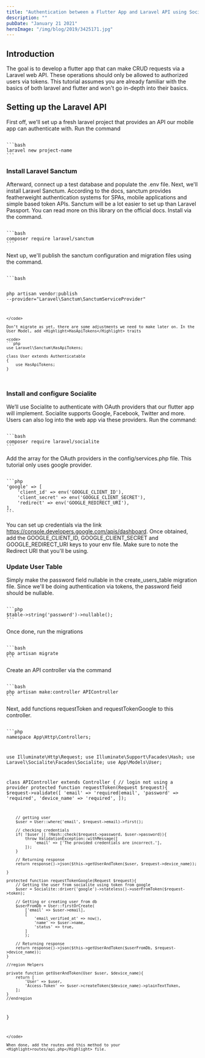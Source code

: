```yaml
---
title: "Authentication between a Flutter App and Laravel API using Socialite and Sanctum"
description: ""
pubDate: "January 21 2021"
heroImage: "/img/blog/2019/3425171.jpg"
---
```



## Introduction

The goal is to develop a flutter app that can make CRUD requests via a Laravel web API. These operations should only be allowed to authorized users via tokens. This tutorial assumes you are already familiar with the basics of both laravel and flutter and won't go in-depth into their basics.

## Setting up the Laravel API

First off, we'll set up a fresh laravel project that provides an API our mobile app can authenticate with. Run the command

<code>
```bash 
laravel new project-name
```
</code>

### Install Laravel Sanctum

Afterward, connect up a test database and populate the .env file. Next, we'll install Laravel Sanctum. According to the docs, sanctum provides featherweight authentication systems for SPAs, mobile applications and simple based token APIs. Sanctum will be a lot easier to set up than Laravel Passport. You can read more on this library on the official docs. Install via the command.

<code>
```bash 
composer require laravel/sanctum
```
</code>

Next up, we'll publish the sanctum configuration and migration files using the command.

<code>
```bash 
	
php artisan vendor:publish --provider="Laravel\Sanctum\SanctumServiceProvider"
```
</code>

Don’t migrate as yet, there are some adjustments we need to make later on. In the User Model, add <Highlight>HasApiTokens</Highlight> traits

<code>
```php 
use Laravel\Sanctum\HasApiTokens;
 
class User extends Authenticatable
{
    use HasApiTokens;
}
```
</code>

### Install and configure Socialite

We’ll use Socialite to authenticate with OAuth providers that our flutter app will implement. Socialite supports Google, Facebook, Twitter and more. Users can also log into the web app via these providers. Run the command:

<code>
```bash 
composer require laravel/socialite
```
</code>

Add the array for the OAuth providers in the config/services.php file. This tutorial only uses google provider.

<code>
```php 
'google' => [
    'client_id' => env('GOOGLE_CLIENT_ID'),
    'client_secret' => env('GOOGLE_CLIENT_SECRET'),
    'redirect' => env('GOOGLE_REDIRECT_URI'),
],
```
</code>

You can set up credentials via the link <a href="https://console.developers.google.com/apis/dashboard">https://console.developers.google.com/apis/dashboard</a>. Once obtained, add the <Highlight>GOOGLE_CLIENT_ID</Highlight>, <Highlight>GOOGLE_CLIENT_SECRET</Highlight> and <Highlight>GOOGLE_REDIRECT_URI</Highlight> keys to your env file. Make sure to note the Redirect URI that you'll be using.

### Update User Table

Simply make the password field <Highlight>nullable</Highlight> in the <Highlight>create_users_table</Highlight> migration file. Since we'll be doing authentication via tokens, the password field should be nullable.

<code>
```php 
$table->string('password')->nullable();
```
</code>

Once done, run the migrations

<code>
```bash 
php artisan migrate
```
</code>

Create an API controller via the command

<code>
```bash 
php artisan make:controller APIController
```
</code>

Next, add functions <Highlight>requestToken</Highlight> and <Highlight>requestTokenGoogle</Highlight> to this controller.

<code>
```php 
<?php
 
namespace App\Http\Controllers;
 
use Illuminate\Http\Request;
use Illuminate\Support\Facades\Hash;
use Laravel\Socialite\Facades\Socialite;
use App\Models\User;
 
class APIController extends Controller
{
    // login not using a provider
    protected function requestToken(Request $request){
        $request->validate([
            'email' => 'required|email',
            'password' => 'required',
            'device_name' => 'required',
        ]);
 
        // getting user
        $user = User::where('email', $request->email)->first();
         
        // checking credentials
        if( !$user || !Hash::check($request->password, $user->password)){
            throw ValidationException::withMessage([
                'email' => ['The provided credentials are incorrect.'],
            ]);
        }
 
        // Returning response
        return response()->json($this->getUserAndToken($user, $request->device_name));
 
    }
 
    protected function requestTokenGoogle(Request $request){
        // Getting the user from socialite using token from google
        $user = Socialite::driver('google')->stateless()->userFromToken($request->token);
         
        // Getting or creating user from db
        $userFromDb = User::firstOrCreate(
            ['email' => $user->email],
            [
                'email_verified_at' => now(),
                'name' => $user->name,
                'status' => true,
            ]
            );
   
        // Returning response
        return response()->json($this->getUserAndToken($userFromDb, $request->device_name));
    }
 
    //region Helpers
 
    private function getUserAndToken(User $user, $device_name){
        return [
            'User' => $user,
            'Access-Token' => $user->createToken($device_name)->plainTextToken,
        ];
    }
    //endregion
}
```
</code>

When done, add the routes and this method to your <Highlight>routes/api.php</Highlight> file.